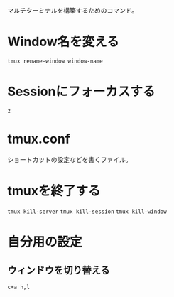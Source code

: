 マルチターミナルを構築するためのコマンド。

# Window名を変える
`tmux rename-window window-name`

# Sessionにフォーカスする
`z`

# tmux.conf
ショートカットの設定などを書くファイル。

# tmuxを終了する
`tmux kill-server`
`tmux kill-session`
`tmux kill-window`

# 自分用の設定
## ウィンドウを切り替える
`c+a h,l`
